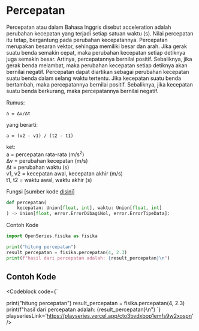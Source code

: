 
# Percepatan

Percepatan atau dalam Bahasa Inggris disebut acceleration adalah perubahan kecepatan yang terjadi
setiap satuan waktu (s). Nilai percepatan itu tetap, bergantung pada perubahan kecepatannya.
Percepatan merupakan besaran vektor, sehingga memiliki besar dan arah. Jika gerak suatu benda
semakin cepat, maka perubahan kecepatan setiap detiknya juga semakin besar. Artinya, percepatannya
bernilai positif. Sebaliknya, jika gerak benda melambat, maka perubahan kecepatan setiap detiknya
akan bernilai negatif.
Percepatan dapat diartikan sebagai perubahan kecepatan suatu benda dalam selang waktu tertentu.
Jika kecepatan suatu benda bertambah, maka percepatannya bernilai positif. Sebaliknya,
jika kecepatan suatu benda berkurang, maka percepatannya bernilai negatif.

Rumus:

```
a = Δv/Δt
```

yang berarti:

```
a = (v2 - v1) / (t2 - t1)
```

ket: <br />
a = percepatan rata-rata (m/s<sup>2</sup>) <br />
Δv = perubahan kecepatan (m/s) <br />
Δt = perubahan waktu (s) <br />
v1, v2 = kecepatan awal, kecepatan akhir (m/s) <br />
t1, t2 = waktu awal, waktu akhir (s) <br />

Fungsi [sumber kode [disini](https://github.com/bellshade/OpenSeries/blob/main/OpenSeries/fisika.py)]

```python
def percepatan(
    kecepatan: Union[float, int], waktu: Union[float, int]
) -> Union[float, error.ErrorDibagiNol, error.ErrorTipeData]:
```

Contoh Kode

```python
import OpenSeries.fisika as fisika

print("hitung percepatan")
result_percepatan = fisika.percepatan(4, 2.3)
print(f"hasil dari percepatan adalah: {result_percepatan}\n")
```

## Contoh Kode

<Codeblock 
code={`

print("hitung percepatan")
result_percepatan = fisika.percepatan(4, 2.3)
print(f"hasil dari percepatan adalah: {result_percepatan}\n")
`} playseriesLink='https://playseries.vercel.app/cto3bvdxbop1emfs9w2xospn' />
